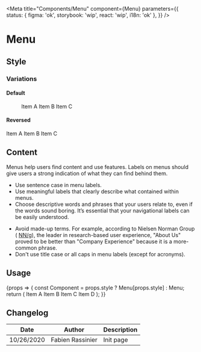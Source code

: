 
<Meta
	title="Components/Menu"
	component={Menu}
	parameters={{
		status: { figma: 'ok', storybook: 'wip', react: 'wip', i18n: 'ok' },
	}}
/>

# Menu

## Style

### Variations

#### Default

<Canvas>
	<Story name="default">
		<Menu>
			<Menu.Item iconBefore="talend-stop" href="#" active>
				Item A
			</Menu.Item>
			<Menu.Item iconBefore="talend-stop" href="#">
				Item B
			</Menu.Item>
			<Menu.Item iconBefore="talend-stop" href="#">
				Item C
			</Menu.Item>
		</Menu>
	</Story>
</Canvas>

#### Reversed

<Canvas>
	<Story name="reversed">
		<Menu.Reversed>
			<Menu.Item iconBefore="talend-stop" href="#" active>
				Item A
			</Menu.Item>
			<Menu.Item iconBefore="talend-stop" href="#">
				Item B
			</Menu.Item>
			<Menu.Item iconBefore="talend-stop" href="#">
				Item C
			</Menu.Item>
		</Menu.Reversed>
	</Story>
</Canvas>

## Content

Menus help users find content and use features. Labels on menus should give users a strong indication of what they can find behind them.

<Use>
	<Use.Do>
		<ul>
			<li>Use sentence case in menu labels.</li>
			<li>Use meaningful labels that clearly describe what contained within menus.</li>
			<li>
				Choose descriptive words and phrases that your users relate to, even if the words sound
				boring. It’s essential that your navigational labels can be easily understood.
			</li>
		</ul>
	</Use.Do>
	<Use.Dont>
		<ul>
			<li>
				Avoid made-up terms. For example, according to Nielsen Norman Group (
				<a href="https://www.nngroup.com/">NN/g</a>), the leader in research-based user experience,
				"About Us" proved to be better than "Company Experience" because it is a more-common phrase.
			</li>
			<li>Don't use title case or all caps in menu labels (except for acronyms).</li>
		</ul>
	</Use.Dont>
</Use>

## Usage

<Canvas>
	<Story
		name="usage"
		height="20rem"
		args={{
			style: '',
			variant: 'TPD',
		}}
		argTypes={{
			style: {
				description: 'Menu style',
				control: {
					type: 'select',
					options: ['', 'Reversed'],
				},
			},
			variant: {
				description: 'Menu variant',
				control: {
					type: 'select',
					options: ['', 'TAPID', 'TAPIT', 'MDM', 'TDI', 'TDP', 'TDS', 'TMC', 'TPD'],
				},
			},
		}}
	>
		{props => {
			const Component = props.style ? Menu[props.style] : Menu;
			return (
				<Component {...props} style={{ minHeight: '50rem' }}>
					<Menu.Item iconBefore="talend-stop" href="#">
						Item A
					</Menu.Item>
					<Menu.Item iconBefore="talend-stop" href="#" active>
						Item B
					</Menu.Item>
					<Menu.Item iconBefore="talend-stop" href="#">
						Item C
					</Menu.Item>
					<Menu.Item iconBefore="talend-stop" href="#">
						Item D
					</Menu.Item>
				</Component>
			);
		}}
	</Story>
</Canvas>

<ArgsTable story="usage" />

## Changelog

| Date       | Author           | Description |
| ---------- | ---------------- | ----------- |
| 10/26/2020 | Fabien Rassinier | Init page   |
